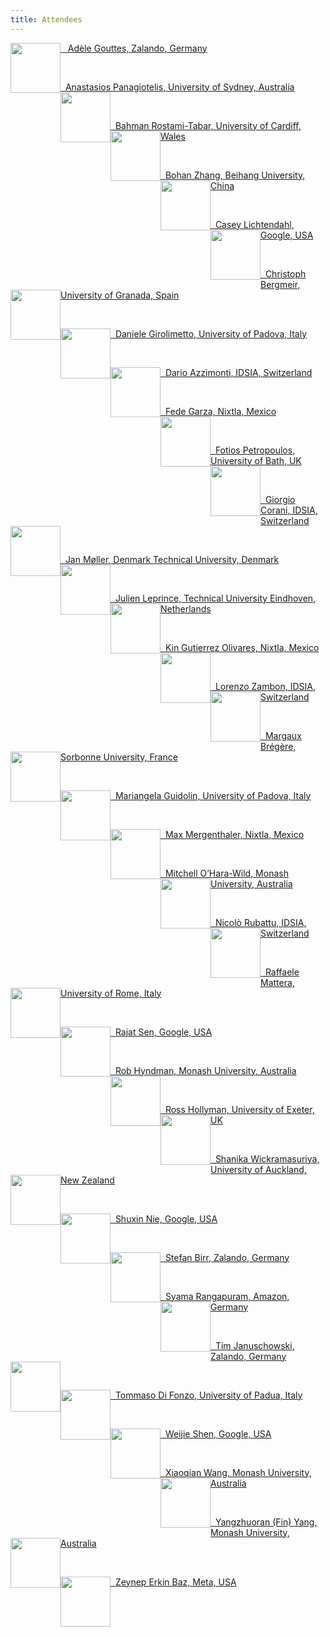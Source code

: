 ```yaml
---
title: Attendees
---
```


<div class="figure"><a href="https://de.linkedin.com/in/ad%C3%A8le-gouttes-bb405b84/en?trk=public_profile_locale-url">
&nbsp;&nbsp; Adèle Gouttes, Zalando, Germany
<img src="/img/gouttes.png"   width=80px height=80px style="float:left"></a>
</div><br>
<div class="figure"><a href="https://anastasiospanagiotelis.netlify.app">
&nbsp;&nbsp;Anastasios Panagiotelis, University of Sydney, Australia
<img src="/img/tas.png"   width=80px height=80px style="float:left"></a>
</div><br>
<div class="figure"><a href="https://www.bahmanrt.com">
&nbsp;&nbsp;Bahman Rostami-Tabar, University of Cardiff, Wales
<img src="/img/bahman.png"   width=80px height=80px style="float:left"></a>
</div><br>
<div class="figure"><a href="https://github.com/AngelPone">
&nbsp;&nbsp;Bohan Zhang, Beihang University, China
<img src="/img/bohan.png"   width=80px height=80px style="float:left"></a>
</div><br>
<div class="figure"><a href="https://www.linkedin.com/in/casey-lichtendahl-7a2688102">
&nbsp;&nbsp;Casey Lichtendahl, Google, USA
<img src="/img/casey.png"   width=80px height=80px style="float:left"></a>
</div><br>
<div class="figure"><a href="https://cbergmeir.com">
&nbsp;&nbsp;Christoph Bergmeir, University of Granada, Spain
<img src="/img/christoph.png"   width=80px height=80px style="float:left"></a>
</div><br>
<div class="figure"><a href="https://danigiro.github.io">
&nbsp;&nbsp;Daniele Girolimetto, University of Padova, Italy
<img src="/img/danielegiro.png"   width=80px height=80px style="float:left"></a>
</div></br>
<div class="figure"><a href="https://sites.google.com/view/darioazzimonti/home">
&nbsp;&nbsp;Dario Azzimonti, IDSIA, Switzerland
<img src="/img/dario.png"   width=80px height=80px style="float:left"></a>
</div></br>
<div class="figure"><a href="https://github.com/FedericoGarza">
&nbsp;&nbsp;Fede Garza, Nixtla, Mexico
<img src="/img/garza.png"   width=80px height=80px style="float:left"></a>
</div></br>
<div class="figure"><a href="http://fpetropoulos.eu">
&nbsp;&nbsp;Fotios Petropoulos, University of Bath, UK
<img src="/img/fotios.png"   width=80px height=80px style="float:left"></a>
</div></br>
<div class="figure"><a href="https://sites.google.com/site/awerbhjkl678214/">
&nbsp;&nbsp;Giorgio Corani, IDSIA, Switzerland
<img src="/img/corani.png"   width=80px height=80px style="float:left"></a>
</div></br>
<div class="figure"><a href="https://scholar.google.com/citations?user=t6M3wewAAAAJ&hl=en">
&nbsp;&nbsp;Jan Møller, Denmark Technical University, Denmark
<img src="/img/moeller.png"   width=80px height=80px style="float:left"></a>
</div></br>
<div class="figure"><a href="https://scholar.google.com/citations?user=KDlduPEAAAAJ&hl=en">
&nbsp;&nbsp;Julien Leprince, Technical University Eindhoven, Netherlands
<img src="/img/leprince.png"   width=80px height=80px style="float:left"></a>
</div></br>
<div class="figure"><a href="https://www.linkedin.com/in/kin-guti%C3%A9rrez-865377119">
&nbsp;&nbsp;Kin Gutierrez Olivares, Nixtla, Mexico
<img src="/img/kin.png"   width=80px height=80px style="float:left"></a>
</div></br>
<div class="figure"><a href="https://scholar.google.com/citations?user=vfdwxl8AAAAJ">
&nbsp;&nbsp;Lorenzo Zambon, IDSIA, Switzerland
<img src="/img/lorenzo.png"   width=80px height=80px style="float:left"></a>
</div></br>
<div class="figure"><a href="https://margauxbregere.github.io">
&nbsp;&nbsp;Margaux Brégère, Sorbonne University, France
<img src="/img/margaux.png"   width=80px height=80px style="float:left"></a>
</div></br>
<div class="figure"><a href="https://homes.stat.unipd.it/mariangelaguidolin/en/home-2/">
&nbsp;&nbsp;Mariangela Guidolin, University of Padova, Italy
<img src="/img/mariangela.png"   width=80px height=80px style="float:left"></a>
</div></br>
<div class="figure"><a href="https://github.com/mergenthaler">
&nbsp;&nbsp;Max Mergenthaler, Nixtla, Mexico
<img src="/img/max.png"   width=80px height=80px style="float:left"></a>
</div></br>
<div class="figure"><a href="https://mitchelloharawild.com">
&nbsp;&nbsp;Mitchell O'Hara-Wild, Monash University, Australia
<img src="/img/mitch.png"   width=80px height=80px style="float:left"></a>
</div></br>
<div class="figure"><a href="https://it.linkedin.com/in/nicorbtt?trk=org-employees">
&nbsp;&nbsp;Nicolò Rubattu, IDSIA, Switzerland
<img src="/img/nicolo.png"   width=80px height=80px style="float:left"></a>
</div></br>
<div class="figure"><a href="https://www.sites.google.com/view/raffaele-mattera/">
&nbsp;&nbsp;Raffaele Mattera, University of Rome, Italy
<img src="/img/mattera.png"   width=80px height=80px style="float:left"></a>
</div></br>
<div class="figure"><a href="https://rajatsen91.github.io">
&nbsp;&nbsp;Rajat Sen, Google, USA
<img src="/img/rajat.png"   width=80px height=80px style="float:left"></a>
</div></br>
<div class="figure"><a href="https://robjhyndman.com">
&nbsp;&nbsp;Rob Hyndman, Monash University, Australia
<img src="/img/rjh.png"   width=80px height=80px style="float:left"></a>
</div></br>
<div class="figure"><a href="https://business-school.exeter.ac.uk/about/people/profile/index.php?web_id=ross_hollyman">
&nbsp;&nbsp;Ross Hollyman, University of Exeter, UK
<img src="/img/ross.jpg"   width=80px height=80px style="float:left"></a>
</div></br>
<div class="figure"><a href="https://profiles.auckland.ac.nz/s-wickramasuriya/publications">
&nbsp;&nbsp;Shanika Wickramasuriya, University of Auckland, New Zealand
<img src="/img/shanika.png"   width=80px height=80px style="float:left"></a>
</div></br>
<div class="figure"><a href="https://www.linkedin.com/in/shuxin-nie-3a726245/">
&nbsp;&nbsp;Shuxin Nie, Google, USA
<img src="/img/shuxin.png"   width=80px height=80px style="float:left"></a>
</div></br>
<div class="figure"><a href="https://de.linkedin.com/in/stefan-birr-30471a160">
&nbsp;&nbsp;Stefan Birr, Zalando, Germany
<img src="/img/stefan.png"   width=80px height=80px style="float:left"></a>
</div></br>
<div class="figure"><a href="https://de.linkedin.com/in/syama-sundar-rangapuram-0164379">
&nbsp;&nbsp;Syama Rangapuram, Amazon, Germany
<img src="/img/rangapuram.png"   width=80px height=80px style="float:left"></a>
</div></br>
<div class="figure"><a href="https://de.linkedin.com/in/tim-januschowski-a426a630">
&nbsp;&nbsp;Tim Januschowski, Zalando, Germany
<img src="/img/tim.png"   width=80px height=80px style="float:left"></a>
</div></br>
<div class="figure"><a href="https://homes.stat.unipd.it/tommasodifonzo/en/home-2/">
&nbsp;&nbsp;Tommaso Di Fonzo, University of Padua, Italy
<img src="/img/tommaso.png"   width=80px height=80px style="float:left"></a>
</div></br>
<div class="figure"><a href="https://www.linkedin.com/in/weijieshen">
&nbsp;&nbsp;Weijie Shen, Google, USA
<img src="/img/weijie.png"   width=80px height=80px style="float:left"></a>
</div></br>
<div class="figure"><a href="https://xqnwang.rbind.io">
&nbsp;&nbsp;Xiaoqian Wang, Monash University, Australia
<img src="/img/xiaoqian.png"   width=80px height=80px style="float:left"></a>
</div></br>
<div class="figure"><a href="https://yangzhuoranyang.com">
&nbsp;&nbsp;Yangzhuoran (Fin) Yang, Monash University, Australia
<img src="/img/fin.png"   width=80px height=80px style="float:left"></a>
</div></br>
<div class="figure"><a href="https://www.linkedin.com/in/zeynep-erkin-baz-51198a21">
&nbsp;&nbsp;Zeynep Erkin Baz, Meta, USA
<img src="/img/zeynep.png"   width=80px height=80px style="float:left"></a>
</div></br>
